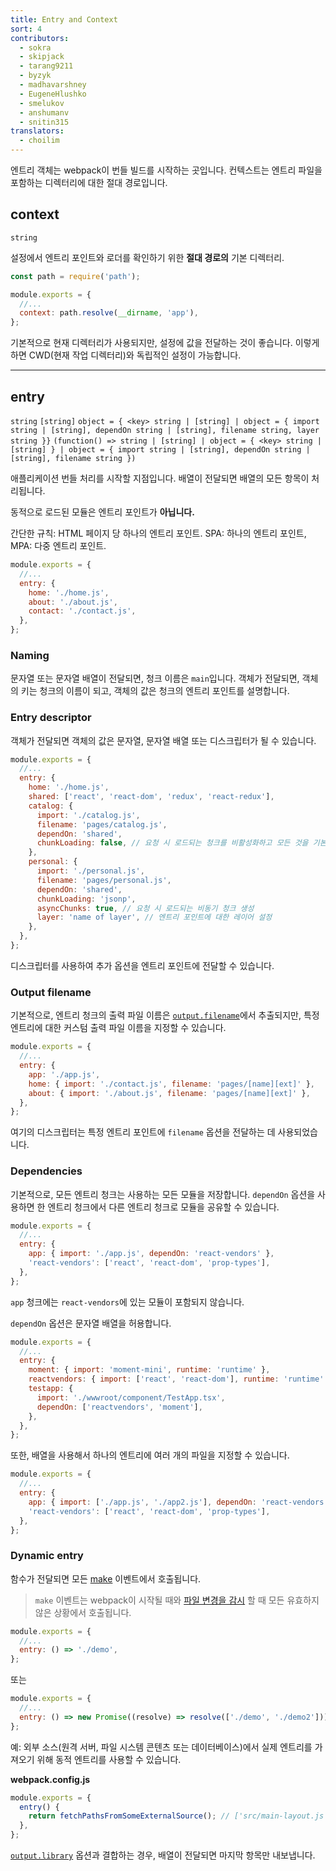 ```yaml
---
title: Entry and Context
sort: 4
contributors:
  - sokra
  - skipjack
  - tarang9211
  - byzyk
  - madhavarshney
  - EugeneHlushko
  - smelukov
  - anshumanv
  - snitin315
translators:
  - choilim
---
```


엔트리 객체는 webpack이 번들 빌드를 시작하는 곳입니다. 컨텍스트는 엔트리 파일을 포함하는 디렉터리에 대한 절대 경로입니다.

## context

`string`

설정에서 엔트리 포인트와 로더를 확인하기 위한 **절대 경로의** 기본 디렉터리.

```js
const path = require('path');

module.exports = {
  //...
  context: path.resolve(__dirname, 'app'),
};
```

기본적으로 현재 디렉터리가 사용되지만, 설정에 값을 전달하는 것이 좋습니다. 이렇게 하면 CWD(현재 작업 디렉터리)와 독립적인 설정이 가능합니다.

---

## entry

`string` `[string]` `object = { <key> string | [string] | object = { import string | [string], dependOn string | [string], filename string, layer string }}` `(function() => string | [string] | object = { <key> string | [string] } | object = { import string | [string], dependOn string | [string], filename string })`

애플리케이션 번들 처리를 시작할 지점입니다. 배열이 전달되면 배열의 모든 항목이 처리됩니다.

동적으로 로드된 모듈은 엔트리 포인트가 **아닙니다.**

간단한 규칙: HTML 페이지 당 하나의 엔트리 포인트. SPA: 하나의 엔트리 포인트, MPA: 다중 엔트리 포인트.

```js
module.exports = {
  //...
  entry: {
    home: './home.js',
    about: './about.js',
    contact: './contact.js',
  },
};
```

### Naming

문자열 또는 문자열 배열이 전달되면, 청크 이름은 `main`입니다. 객체가 전달되면, 객체의 키는 청크의 이름이 되고, 객체의 값은 청크의 엔트리 포인트를 설명합니다.

### Entry descriptor

객체가 전달되면 객체의 값은 문자열, 문자열 배열 또는 디스크립터가 될 수 있습니다.

```js
module.exports = {
  //...
  entry: {
    home: './home.js',
    shared: ['react', 'react-dom', 'redux', 'react-redux'],
    catalog: {
      import: './catalog.js',
      filename: 'pages/catalog.js',
      dependOn: 'shared',
      chunkLoading: false, // 요청 시 로드되는 청크를 비활성화하고 모든 것을 기본 청크에 넣습니다.
    },
    personal: {
      import: './personal.js',
      filename: 'pages/personal.js',
      dependOn: 'shared',
      chunkLoading: 'jsonp',
      asyncChunks: true, // 요청 시 로드되는 비동기 청크 생성
      layer: 'name of layer', // 엔트리 포인트에 대한 레이어 설정
    },
  },
};
```

디스크립터를 사용하여 추가 옵션을 엔트리 포인트에 전달할 수 있습니다.

### Output filename

기본적으로, 엔트리 청크의 출력 파일 이름은 [`output.filename`](/configuration/output/#outputfilename)에서 추출되지만, 특정 엔트리에 대한 커스텀 출력 파일 이름을 지정할 수 있습니다.

```js
module.exports = {
  //...
  entry: {
    app: './app.js',
    home: { import: './contact.js', filename: 'pages/[name][ext]' },
    about: { import: './about.js', filename: 'pages/[name][ext]' },
  },
};
```

여기의 디스크립터는 특정 엔트리 포인트에 `filename` 옵션을 전달하는 데 사용되었습니다.

### Dependencies

기본적으로, 모든 엔트리 청크는 사용하는 모든 모듈을 저장합니다. `dependOn` 옵션을 사용하면 한 엔트리 청크에서 다른 엔트리 청크로 모듈을 공유할 수 있습니다.

```js
module.exports = {
  //...
  entry: {
    app: { import: './app.js', dependOn: 'react-vendors' },
    'react-vendors': ['react', 'react-dom', 'prop-types'],
  },
};
```

`app` 청크에는 `react-vendors`에 있는 모듈이 포함되지 않습니다.

`dependOn` 옵션은 문자열 배열을 허용합니다.

```js
module.exports = {
  //...
  entry: {
    moment: { import: 'moment-mini', runtime: 'runtime' },
    reactvendors: { import: ['react', 'react-dom'], runtime: 'runtime' },
    testapp: {
      import: './wwwroot/component/TestApp.tsx',
      dependOn: ['reactvendors', 'moment'],
    },
  },
};
```

또한, 배열을 사용해서 하나의 엔트리에 여러 개의 파일을 지정할 수 있습니다.

```js
module.exports = {
  //...
  entry: {
    app: { import: ['./app.js', './app2.js'], dependOn: 'react-vendors' },
    'react-vendors': ['react', 'react-dom', 'prop-types'],
  },
};
```

### Dynamic entry

함수가 전달되면 모든 [make](/api/compiler-hooks/#make) 이벤트에서 호출됩니다.

> `make` 이벤트는 webpack이 시작될 때와 [파일 변경을 감시](/configuration/watch/) 할 때 모든 유효하지 않은 상황에서 호출됩니다.

```js
module.exports = {
  //...
  entry: () => './demo',
};
```

또는

```js
module.exports = {
  //...
  entry: () => new Promise((resolve) => resolve(['./demo', './demo2'])),
};
```

예: 외부 소스(원격 서버, 파일 시스템 콘텐츠 또는 데이터베이스)에서 실제 엔트리를 가져오기 위해 동적 엔트리를 사용할 수 있습니다.

**webpack.config.js**

```js
module.exports = {
  entry() {
    return fetchPathsFromSomeExternalSource(); // ['src/main-layout.js', 'src/admin-layout.js']와 같이 해석할 promise를 반환합니다.
  },
};
```

[`output.library`](/configuration/output/#outputlibrary) 옵션과 결합하는 경우, 배열이 전달되면 마지막 항목만 내보냅니다.
